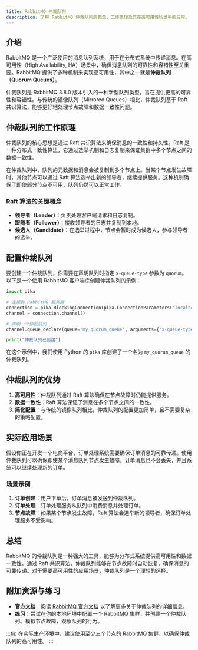 ```yaml
---
title: RabbitMQ 仲裁队列
description: 了解 RabbitMQ 仲裁队列的概念、工作原理及其在高可用性场景中的应用。
---
```


## 介绍

RabbitMQ 是一个广泛使用的消息队列系统，用于在分布式系统中传递消息。在高可用性（High Availability, HA）场景中，确保消息队列的可靠性和容错性至关重要。RabbitMQ 提供了多种机制来实现高可用性，其中之一就是**仲裁队列（Quorum Queues）**。

仲裁队列是 RabbitMQ 3.8.0 版本引入的一种新型队列类型，旨在提供更高的可靠性和容错性。与传统的镜像队列（Mirrored Queues）相比，仲裁队列基于 Raft 共识算法，能够更好地处理节点故障和数据一致性问题。

## 仲裁队列的工作原理

仲裁队列的核心思想是通过 Raft 共识算法来确保消息的一致性和持久性。Raft 是一种分布式一致性算法，它通过选举机制和日志复制来保证集群中多个节点之间的数据一致性。

在仲裁队列中，队列的元数据和消息会被复制到多个节点上。当某个节点发生故障时，其他节点可以通过 Raft 算法选举出新的领导者，继续提供服务。这种机制确保了即使部分节点不可用，队列仍然可以正常工作。

### Raft 算法的关键概念

- **领导者（Leader）**：负责处理客户端请求和日志复制。
- **跟随者（Follower）**：接收领导者的日志并复制到本地。
- **候选人（Candidate）**：在选举过程中，节点会暂时成为候选人，参与领导者的选举。

## 配置仲裁队列

要创建一个仲裁队列，你需要在声明队列时指定 `x-queue-type` 参数为 `quorum`。以下是一个使用 RabbitMQ 客户端库创建仲裁队列的示例：

```python
import pika

# 连接到 RabbitMQ 服务器
connection = pika.BlockingConnection(pika.ConnectionParameters('localhost'))
channel = connection.channel()

# 声明一个仲裁队列
channel.queue_declare(queue='my_quorum_queue', arguments={'x-queue-type': 'quorum'})

print("仲裁队列已创建")
```

在这个示例中，我们使用 Python 的 `pika` 库创建了一个名为 `my_quorum_queue` 的仲裁队列。

## 仲裁队列的优势

1. **高可用性**：仲裁队列通过 Raft 算法确保在节点故障时仍能提供服务。
2. **数据一致性**：Raft 算法保证了消息在多个节点之间的一致性。
3. **简化配置**：与传统的镜像队列相比，仲裁队列的配置更加简单，且不需要复杂的策略配置。

## 实际应用场景

假设你正在开发一个电商平台，订单处理系统需要确保订单消息的可靠传递。使用仲裁队列可以确保即使某个消息队列节点发生故障，订单消息也不会丢失，并且系统可以继续处理新的订单。

### 场景示例

1. **订单创建**：用户下单后，订单消息被发送到仲裁队列。
2. **订单处理**：订单处理服务从队列中消费消息并处理订单。
3. **节点故障**：如果某个节点发生故障，Raft 算法会选举新的领导者，确保订单处理服务不受影响。

## 总结

RabbitMQ 的仲裁队列是一种强大的工具，能够为分布式系统提供高可用性和数据一致性。通过 Raft 共识算法，仲裁队列能够在节点故障时自动恢复，确保消息的可靠传递。对于需要高可用性的应用场景，仲裁队列是一个理想的选择。

## 附加资源与练习

- **官方文档**：阅读 [RabbitMQ 官方文档](https://www.rabbitmq.com/quorum-queues.html) 以了解更多关于仲裁队列的详细信息。
- **练习**：尝试在你的本地环境中配置一个 RabbitMQ 集群，并创建一个仲裁队列。模拟节点故障，观察队列的行为。

:::tip
在实际生产环境中，建议使用至少三个节点的 RabbitMQ 集群，以确保仲裁队列的高可用性。
:::